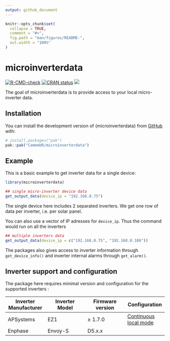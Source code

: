 ```yaml
---
output: github_document
---
```


<!-- README.md is generated from README.Rmd. Please edit that file -->

```r
knitr::opts_chunk$set(
  collapse = TRUE,
  comment = "#>",
  fig.path = "man/figures/README-",
  out.width = "100%"
)
```

# microinverterdata

<!-- badges: start -->

[![R-CMD-check](https://github.com/CamembR/microinverterdata/actions/workflows/R-CMD-check.yaml/badge.svg)](https://github.com/CamembR/microinverterdata/actions/workflows/R-CMD-check.yaml) [![CRAN status](https://www.r-pkg.org/badges/version/microinverterdata)](https://CRAN.R-project.org/package=microinverterdata) [![](https://cranlogs.r-pkg.org/badges/microinverterdata)](https://cran.r-project.org/package=microinverterdata)

<!-- badges: end -->

The goal of microinverterdata is to provide access to your local micro-inverter data.

## Installation

You can install the development version of {microinverterdata} from [GitHub](https://github.com/) with:

``` r
# install.packages("pak")
pak::pak("CamembR/microinverterdata")
```

## Example

This is a basic example to get inverter data for a single device:

```r
library(microinverterdata)

## single micro-inverter device data
get_output_data(device_ip = "192.168.0.75")

```

The single device here includes 2 separated inverters. We get one row of data per inverter, i.e. per solar panel.

You can also use a vector of IP adresses for `device_ip`. Thus the command would run on all the inverters

```r
## multiple inverters data
get_output_data(device_ip = c("192.168.0.75", "192.168.0.186"))

```

The packages also gives access to inverter information through `get_device_info()` and inverter internal alarms through `get_alarm()`.

## Inverter support and configuration

The package here requires minimal version and configuration for the supported inverters :

| Inverter Manufacturer | Inverter Model | Firmware version | Configuration |
|------------------|------------------|------------------|------------------|
| APSystems | EZ1 | ≥ 1.7.0 | [Continuous local mode](https://camembr.github.io/microinverterdata/articles/APSystems_devices.html) |
| Enphase | Envoy-S | D5.x.x | |
